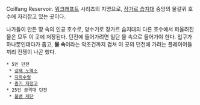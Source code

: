 Coilfang Reservoir. [[워크래프트]] 시리즈의 지명으로, [[장가르 습지대]] 중앙의 물갈퀴 호수에 자리잡고 있는 곳이다.

나가들이 만든 땅 속의 인공 호수로, 양수기로 장가르 습지대의 다른 호수에서 퍼올려진 물은 모두 이 곳에 저장된다. 던전에 들어가려면 일단 물 속으로 들어가야 한다. 입구가 하나뿐인데다가 좁고, '''물 속'''이라는 악조건까지 겹쳐 이 곳의 던전에 가려는 플레이어들끼리 전쟁이 나곤 했다.

 * 5인 던전
  * [[강제 노역소]]
  * [[지하수렁]] 
  * [[증기 저장고]] 
 * 25인 공격대 던전
  * [[불뱀 제단]]
